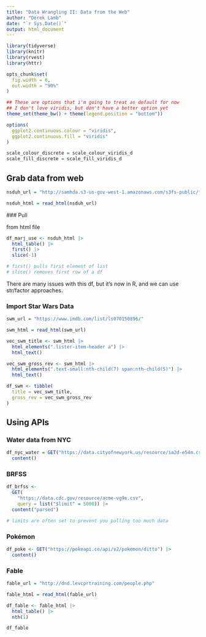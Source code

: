 ```yaml
---
title: "Data Wrangling II: Data from the Web"
author: "Derek Lamb"
date: "`r Sys.Date()`"
output: html_document
---
```


```r
library(tidyverse)
library(knitr)
library(rvest)
library(httr)

opts_chunk$set(
  fig.width = 6,
  out.width = "90%"
)

## These are options that i'm going to treat as default for now
## I don't love viridis, but don't have a better option yet
theme_set(theme_bw() + theme(legend.position = "bottom"))

options(
  ggplot2.continuous.colour = "viridis",
  ggplot2.continuous.fill = "viridis"
)

scale_colour_discrete = scale_colour_viridis_d
scale_fill_discrete = scale_fill_viridis_d
```

## Grab data from web
```r
nsduh_url = "http://samhda.s3-us-gov-west-1.amazonaws.com/s3fs-public/field-uploads/2k15StateFiles/NSDUHsaeShortTermCHG2015.htm"

nsduh_html = read_html(nsduh_url)
```


### Pull <table> from html file
```r
df_marj_use <- nsduh_html |> 
  html_table() |> 
  first() |> 
  slice(-1)

# first() pulls first element of list
# slice() removes first row of a df
```

There are many issues with this df, but it's now in R, and we can use str/factor approaches.

### Import Star Wars Data

```r
swm_url = "https://www.imdb.com/list/ls070150896/"

swm_html = read_html(swm_url)
```

```r
vec_swm_title <- swm_html |> 
  html_elements(".lister-item-header a") |> 
  html_text()

vec_swm_gross_rev <- swm_html |> 
  html_elements(".text-small:nth-child(7) span:nth-child(5)") |> 
  html_text()

df_swm <- tibble(
  title = vec_swm_title,
  gross_rev = vec_swm_gross_rev
)
```


## Using APIs

### Water data from NYC
```r
df_nyc_water = GET("https://data.cityofnewyork.us/resource/ia2d-e54m.csv") |> 
  content()
```

### BRFSS
```r
df_brfss <- 
  GET(
    "https://data.cdc.gov/resource/acme-vg9e.csv", 
    query = list("$limit" = 5000)) |> 
  content("parsed")

# limits are often set to prevent you pulling too much data
```

### Pokémon

```r
df_poke <- GET("https://pokeapi.co/api/v2/pokemon/ditto") |> 
  content()
```


### Fable

```r

fable_url = "http://dnd.levcprtraining.com/people.php"

fable_html = read_html(fable_url)

df_fable <- fable_html |> 
  html_table() |> 
  nth(1)

df_fable
```

